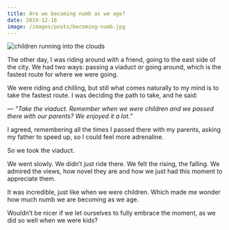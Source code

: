 ```yaml
---
title: Are we becoming numb as we age?
date: 2019-12-16
image: /images/posts/becoming-numb.jpg
---
```


![children running into the clouds](/images/posts/becoming-numb.jpg)

The other day, I was riding around with a friend, going to the east side of the city.
We had two ways: passing a viaduct or going around, which is the
fastest route for where we were going.

We were riding and chilling, but still what comes naturally to my mind is to take the fastest route. I was deciding the path to take, and he said:

_— “Take the viaduct. Remember when we were children and we passed there with our parents? We enjoyed it a lot.”_

I agreed, remembering all the times I passed there with my parents, asking my father to speed up, so I could feel more adrenaline.

So we took the viaduct.

We went slowly. We didn’t just ride there. We felt the rising, the falling. We admired the views, how novel they are and how we just had this moment to appreciate them.

It was incredible, just like when we were children. Which made me wonder how much numb we are becoming as we age.

Wouldn’t be nicer if we let ourselves to fully embrace the moment, as we did so well when we were kids?
